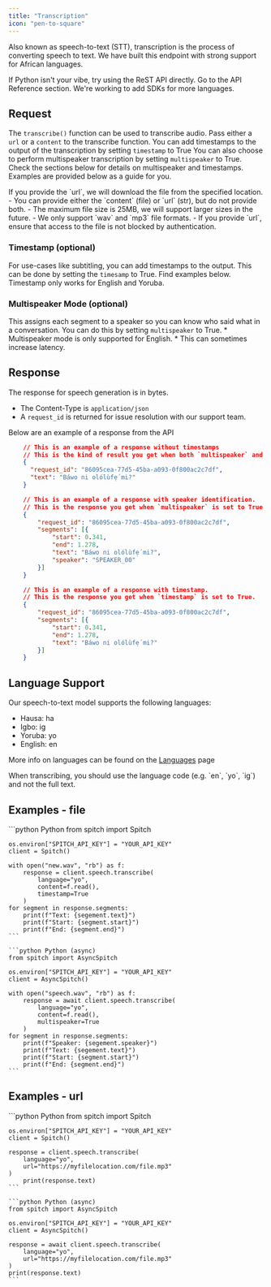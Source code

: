 ```yaml
---
title: "Transcription"
icon: "pen-to-square"
---
```


Also known as speech-to-text (STT), transcription is the process of converting speech to text. We have built this endpoint with strong support for African languages.

<Tip>
    If Python isn't your vibe, try using the ReST API directly. Go to the API Reference section.
    We're working to add SDKs for more languages.
</Tip>

## Request
The `transcribe()` function can be used to transcribe audio. Pass either a `url` or a `content` to the transcribe function.
You can add timestamps to the output of the transcription by setting `timestamp` to True
You can also choose to perform multispeaker transcription by setting `multispeaker` to True.
Check the sections below for details on multispeaker and timestamps.
Examples are provided below as a guide for you.

<Tip>
    If you provide the `url`, we will download the file from the specified location.
</Tip>

<Warning>
    - You can provide either the `content` (file) or `url` (str), but do not provide both.
    - The maximum file size is 25MB, we will support larger sizes in the future.
    - We only support `wav` and `mp3` file formats.
    - If you provide `url`, ensure that access to the file is not blocked by authentication.
</Warning>

### Timestamp (optional)
For use-cases like subtitling, you can add timestamps to the output. This can be done by setting the `timesamp` to True.
Find examples below.
<Note>
    Timestamp only works for English and Yoruba.
</Note>

### Multispeaker Mode (optional)
This assigns each segment to a speaker so you can know who said what in a conversation.
You can do this by setting `multispeaker` to True.
<Note>
    * Multispeaker mode is only supported for English.
    * This can sometimes increase latency.
</Note>

## Response
The response for speech generation is in bytes.
* The Content-Type is `application/json`
* A `request_id` is returned for issue resolution with our support team.

Below are an example of a response from the API
<CodeGroup>
```json No Timestamps
    // This is an example of a response without timestamps
    // This is the kind of result you get when both `multispeaker` and `timestamp` are false or not supplied.
    {
      "request_id": "86095cea-77d5-45ba-a093-0f800ac2c7df",
      "text": "Báwo ni olólùfẹ́ mi?"
    }
```
```json With Speaker ID
    // This is an example of a response with speaker identification.
    // This is the response you get when `multispeaker` is set to True.
    {
        "request_id": "86095cea-77d5-45ba-a093-0f800ac2c7df",
        "segments": [{
            "start": 0.341,
            "end": 1.278,
            "text": "Báwo ni olólùfẹ́ mi?",
            "speaker": "SPEAKER_00"
        }]
    }
```
```json With Timestamp
    // This is an example of a response with timestamp.
    // This is the response you get when `timestamp` is set to True.
    {
        "request_id": "86095cea-77d5-45ba-a093-0f800ac2c7df",
        "segments": [{
            "start": 0.341,
            "end": 1.278,
            "text": "Báwo ni olólùfẹ́ mi?"
        }]
    }
```
</CodeGroup>

## Language Support
Our speech-to-text model supports the following languages:
- Hausa: ha
- Igbo: ig
- Yoruba: yo
- English: en

More info on languages can be found on the [Languages](/concepts/languages) page

<Note>
    When transcribing, you should use the language code (e.g. `en`, `yo`, `ig`) and not the full text.
</Note>

## Examples - file
<CodeGroup>
    ```python Python
    from spitch import Spitch

    os.environ["SPITCH_API_KEY"] = "YOUR_API_KEY"
    client = Spitch()

    with open("new.wav", "rb") as f:
        response = client.speech.transcribe(
            language="yo",
            content=f.read(),
            timestamp=True
        )
    for segment in response.segments:
        print(f"Text: {segement.text}")
        print(f"Start: {segment.start}")
        print(f"End: {segment.end}")
    ```

    ```python Python (async)
    from spitch import AsyncSpitch

    os.environ["SPITCH_API_KEY"] = "YOUR_API_KEY"
    client = AsyncSpitch()

    with open("speech.wav", "rb") as f:
        response = await client.speech.transcribe(
            language="yo",
            content=f.read(),
            multispeaker=True
        )
    for segment in response.segments:
        print(f"Speaker: {segement.speaker}")
        print(f"Text: {segement.text}")
        print(f"Start: {segment.start}")
        print(f"End: {segment.end}")
    ```
</CodeGroup>

## Examples - url
<CodeGroup>
    ```python Python
    from spitch import Spitch

    os.environ["SPITCH_API_KEY"] = "YOUR_API_KEY"
    client = Spitch()

    response = client.speech.transcribe(
        language="yo",
        url="https://myfilelocation.com/file.mp3"
    )
        print(response.text)
    ```

    ```python Python (async)
    from spitch import AsyncSpitch

    os.environ["SPITCH_API_KEY"] = "YOUR_API_KEY"
    client = AsyncSpitch()

    response = await client.speech.transcribe(
        language="yo",
        url="https://myfilelocation.com/file.mp3"
    )
    print(response.text)
    ```
</CodeGroup>